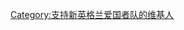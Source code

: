 {{Userbox
  |border-c = #EF3039
  |border-s = 1.6
  |background= #294973
  |id-c     = #294973
  |id-s     = 16
  |id-fc    = white
  |info-c   = #949EA5
  |info-s   = 8
  |info-fc  = #294973
  |id       = Pats 
  |info     = 这个用户是'''[[新英格兰爱国者|新英格兰爱国者队]]'''的球迷。
}}

[[Category:支持新英格兰爱国者队的维基人]]